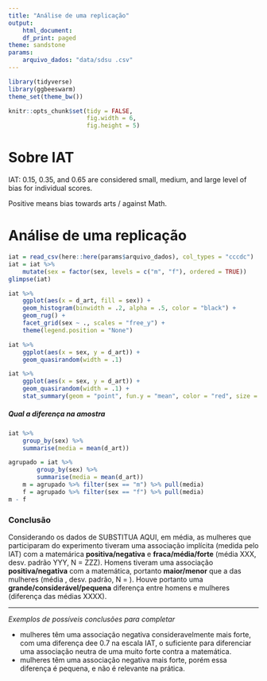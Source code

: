 ```yaml
---
title: "Análise de uma replicação"
output:
    html_document:
    df_print: paged
theme: sandstone
params: 
    arquivo_dados: "data/sdsu .csv"
---
```


```r
library(tidyverse)
library(ggbeeswarm)
theme_set(theme_bw())

knitr::opts_chunk$set(tidy = FALSE,
                      fig.width = 6,
                      fig.height = 5)

```

# Sobre IAT

IAT: 0.15, 0.35, and 0.65 are considered small, medium, and large level of bias for individual scores.

Positive means bias towards arts / against Math.

# Análise de uma replicação

```r
iat = read_csv(here::here(params$arquivo_dados), col_types = "cccdc")
iat = iat %>% 
    mutate(sex = factor(sex, levels = c("m", "f"), ordered = TRUE))
glimpse(iat)
```

```r
iat %>%
    ggplot(aes(x = d_art, fill = sex)) +
    geom_histogram(binwidth = .2, alpha = .5, color = "black") +
    geom_rug() +
    facet_grid(sex ~ ., scales = "free_y") + 
    theme(legend.position = "None")
```


```r
iat %>% 
    ggplot(aes(x = sex, y = d_art)) + 
    geom_quasirandom(width = .1)
```



```r
iat %>% 
    ggplot(aes(x = sex, y = d_art)) + 
    geom_quasirandom(width = .1) + 
    stat_summary(geom = "point", fun.y = "mean", color = "red", size = 5)
```

##### Qual a diferença na amostra

```r
iat %>% 
    group_by(sex) %>% 
    summarise(media = mean(d_art))
```


```r
agrupado = iat %>% 
        group_by(sex) %>% 
        summarise(media = mean(d_art))
    m = agrupado %>% filter(sex == "m") %>% pull(media)
    f = agrupado %>% filter(sex == "f") %>% pull(media)
m - f
```


### Conclusão

Considerando os dados de SUBSTITUA AQUI, em média, as mulheres que participaram do experimento tiveram uma associação implícita (medida pelo IAT) com a matemárica **positiva/negativa** e **fraca/média/forte** (média XXX, desv. padrão YYY, N = ZZZ). Homens tiveram uma associação **positiva/negativa** com a matemática, portanto **maior/menor** que a das mulheres (média , desv. padrão, N = ). Houve portanto uma **grande/considerável/pequena** diferença entre homens e mulheres (diferença das médias XXXX). 

--- 
*Exemplos de possíveis conclusões para completar*

  * mulheres têm uma associação negativa consideravelmente mais forte, com uma diferença dee 0.7 na escala IAT, o suficiente para diferenciar uma associação neutra de uma muito forte contra a matemática.
  * mulheres têm uma associação negativa mais forte, porém essa diferença é pequena, e não é relevante na prática. 
